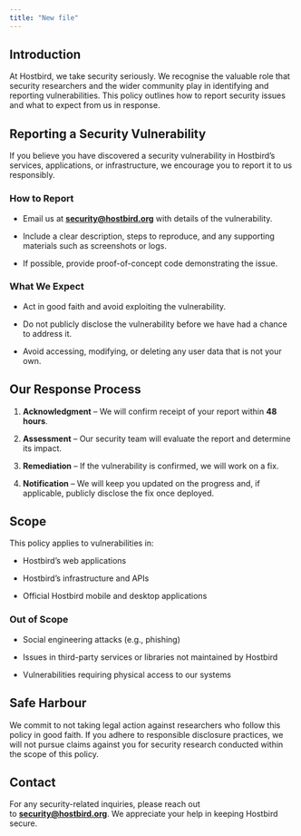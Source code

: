 ```yaml
---
title: "New file"
---
```


## Introduction

At Hostbird, we take security seriously. We recognise the valuable role that security researchers and the wider community play in identifying and reporting vulnerabilities. This policy outlines how to report security issues and what to expect from us in response.

## Reporting a Security Vulnerability

If you believe you have discovered a security vulnerability in Hostbird’s services, applications, or infrastructure, we encourage you to report it to us responsibly.

### How to Report

* Email us at [**security@hostbird.org**](mailto:security@hostbird.org) with details of the vulnerability.

* Include a clear description, steps to reproduce, and any supporting materials such as screenshots or logs.

* If possible, provide proof-of-concept code demonstrating the issue.

### What We Expect

* Act in good faith and avoid exploiting the vulnerability.

* Do not publicly disclose the vulnerability before we have had a chance to address it.

* Avoid accessing, modifying, or deleting any user data that is not your own.

## Our Response Process

1. **Acknowledgment** – We will confirm receipt of your report within **48 hours**.

2. **Assessment** – Our security team will evaluate the report and determine its impact.

3. **Remediation** – If the vulnerability is confirmed, we will work on a fix.

4. **Notification** – We will keep you updated on the progress and, if applicable, publicly disclose the fix once deployed.

## Scope

This policy applies to vulnerabilities in:

* Hostbird’s web applications

* Hostbird’s infrastructure and APIs

* Official Hostbird mobile and desktop applications

### Out of Scope

* Social engineering attacks (e.g., phishing)

* Issues in third-party services or libraries not maintained by Hostbird

* Vulnerabilities requiring physical access to our systems

## Safe Harbour

We commit to not taking legal action against researchers who follow this policy in good faith. If you adhere to responsible disclosure practices, we will not pursue claims against you for security research conducted within the scope of this policy.

## Contact

For any security-related inquiries, please reach out to [**security@hostbird.org**](mailto:security@hostbird.org). We appreciate your help in keeping Hostbird secure.